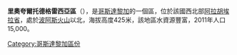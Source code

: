 '''里奧夸爾托德格雷西亞區'''（{{lang-es|Cantón de Río Cuarto}}），是[[哥斯達黎加|哥斯達黎加]]的一個區，位於該國西北部[[阿拉胡埃拉省|阿拉胡埃拉省]]，處於[[波阿斯火山|波阿斯火山]]以北，海拔高度425米，該地區水資源豐富，2011年人口15,000。

{{CostaRica-geo-stub}}
[[Category:哥斯達黎加區份|Category:哥斯達黎加區份]]